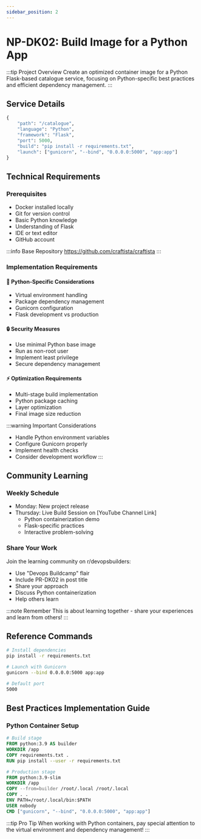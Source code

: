 ```yaml
---
sidebar_position: 2
---
```


# NP-DK02: Build Image for a Python App

:::tip Project Overview
Create an optimized container image for a Python Flask-based catalogue service, focusing on Python-specific best practices and efficient dependency management.
:::

## Service Details
```python title="Service Configuration"
{
    "path": "/catalogue",
    "language": "Python",
    "framework": "Flask",
    "port": 5000,
    "build": "pip install -r requirements.txt",
    "launch": ["gunicorn", "--bind", "0.0.0.0:5000", "app:app"]
}
```

## Technical Requirements

### Prerequisites
- Docker installed locally
- Git for version control
- Basic Python knowledge
- Understanding of Flask
- IDE or text editor
- GitHub account

:::info Base Repository
https://github.com/craftista/craftista
:::

### Implementation Requirements

#### 🐍 Python-Specific Considerations
- Virtual environment handling
- Package dependency management
- Gunicorn configuration
- Flask development vs production

#### 🔒 Security Measures
- Use minimal Python base image
- Run as non-root user
- Implement least privilege
- Secure dependency management

#### ⚡ Optimization Requirements
- Multi-stage build implementation
- Python package caching
- Layer optimization
- Final image size reduction

:::warning Important Considerations
- Handle Python environment variables
- Configure Gunicorn properly
- Implement health checks
- Consider development workflow
:::

## Community Learning

### Weekly Schedule
- Monday: New project release
- Thursday: Live Build Session on [YouTube Channel Link]
  - Python containerization demo
  - Flask-specific practices
  - Interactive problem-solving

### Share Your Work
Join the learning community on r/devopsbuilders:
- Use "Devops Buildcamp" flair
- Include PR-DK02 in post title
- Share your approach
- Discuss Python containerization
- Help others learn

:::note Remember
This is about learning together - share your experiences and learn from others!
:::

## Reference Commands

```bash title="Build & Run Commands"
# Install dependencies
pip install -r requirements.txt

# Launch with Gunicorn
gunicorn --bind 0.0.0.0:5000 app:app

# Default port
5000
```

## Best Practices Implementation Guide

### Python Container Setup
```dockerfile title="Example Multi-Stage Structure"
# Build stage
FROM python:3.9 AS builder
WORKDIR /app
COPY requirements.txt .
RUN pip install --user -r requirements.txt

# Production stage
FROM python:3.9-slim
WORKDIR /app
COPY --from=builder /root/.local /root/.local
COPY . .
ENV PATH=/root/.local/bin:$PATH
USER nobody
CMD ["gunicorn", "--bind", "0.0.0.0:5000", "app:app"]
```

:::tip Pro Tip
When working with Python containers, pay special attention to the virtual environment and dependency management!
:::
